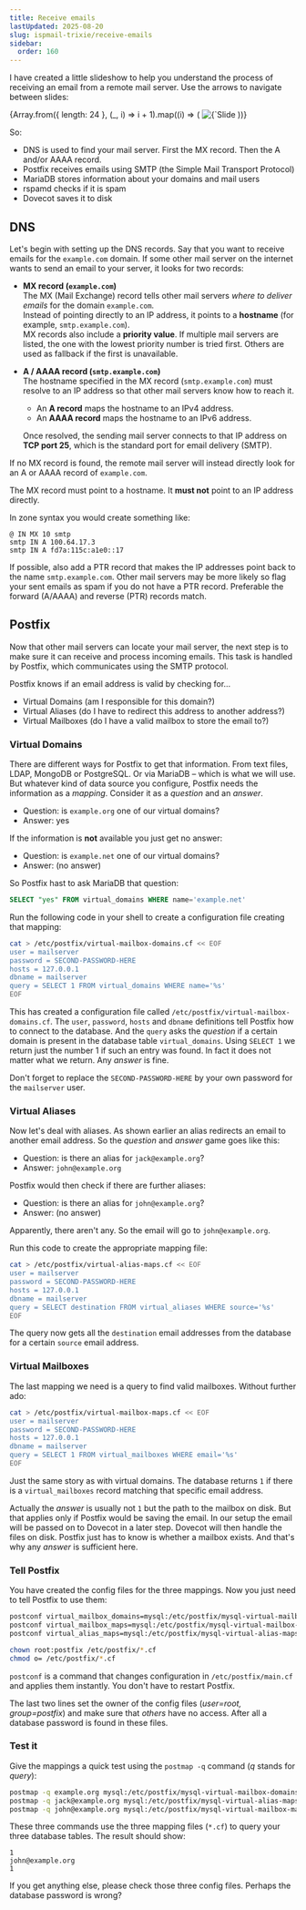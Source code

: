 ```yaml
---
title: Receive emails
lastUpdated: 2025-08-20
slug: ispmail-trixie/receive-emails
sidebar:
  order: 160
---
```




I have created a little slideshow to help you understand the process of receiving an email from a remote mail server.
Use the arrows to navigate between slides:

<Splide>
  {Array.from({ length: 24 }, (_, i) => i + 1).map((i) => (
    <SplideSlide>
      <img src={`/big-picture-receive/${String(i).padStart(2, "0")}.svg`} alt={`Slide ${i}`} />
    </SplideSlide>
  ))}
</Splide>

So:

- DNS is used to find your mail server. First the MX record. Then the A and/or AAAA record.
- Postfix receives emails using SMTP (the Simple Mail Transport Protocol)
- MariaDB stores information about your domains and mail users
- rspamd checks if it is spam
- Dovecot saves it to disk

## DNS

Let's begin with setting up the DNS records. Say that you want to receive emails for the `example.com` domain. If some
other mail server on the internet wants to send an email to your server, it looks for two records:

- **MX record (`example.com`)**  
  The MX (Mail Exchange) record tells other mail servers _where to deliver emails_ for the domain `example.com`.  
  Instead of pointing directly to an IP address, it points to a **hostname** (for example, `smtp.example.com`).  
  MX records also include a **priority value**. If multiple mail servers are listed, the one with the lowest priority
  number is tried first. Others are used as fallback if the first is unavailable.

- **A / AAAA record (`smtp.example.com`)**  
  The hostname specified in the MX record (`smtp.example.com`) must resolve to an IP address so that other mail servers
  know how to reach it.
  - An **A record** maps the hostname to an IPv4 address.
  - An **AAAA record** maps the hostname to an IPv6 address.

  Once resolved, the sending mail server connects to that IP address on **TCP port 25**, which is the standard port for
  email delivery (SMTP).

<Aside>

If no MX record is found, the remote mail server will instead directly look for an A or AAAA record of `example.com`.

</Aside>

<Aside type="caution">

The MX record must point to a hostname. It **must not** point to an IP address directly.

</Aside>

In zone syntax you would create something like:

```
@ IN MX 10 smtp
smtp IN A 100.64.17.3
smtp IN A fd7a:115c:a1e0::17
```

If possible, also add a PTR record that makes the IP addresses point back to the name `smtp.example.com`. Other mail
servers may be more likely so flag your sent emails as spam if you do not have a PTR record. Preferable the forward
(A/AAAA) and reverse (PTR) records match.

## Postfix

Now that other mail servers can locate your mail server, the next step is to make sure it can receive and process
incoming emails. This task is handled by Postfix, which communicates using the SMTP protocol.

Postfix knows if an email address is valid by checking for…

- Virtual Domains (am I responsible for this domain?)
- Virtual Aliases (do I have to redirect this address to another address?)
- Virtual Mailboxes (do I have a valid mailbox to store the email to?)

### Virtual Domains

There are different ways for Postfix to get that information. From text files, LDAP, MongoDB or PostgreSQL. Or via
MariaDB – which is what we will use. But whatever kind of data source you configure, Postfix needs the information as a
_mapping_. Consider it as a _question_ and an _answer_.

- Question: is `example.org` one of our virtual domains?
- Answer: yes

If the information is **not** available you just get no answer:

- Question: is `example.net` one of our virtual domains?
- Answer: (no answer)

So Postfix hast to ask MariaDB that question:

```sql
SELECT "yes" FROM virtual_domains WHERE name='example.net'
```

Run the following code in your shell to create a configuration file creating that mapping:

```sh
cat > /etc/postfix/virtual-mailbox-domains.cf << EOF
user = mailserver
password = SECOND-PASSWORD-HERE
hosts = 127.0.0.1
dbname = mailserver
query = SELECT 1 FROM virtual_domains WHERE name='%s'
EOF
```

This has created a configuration file called `/etc/postfix/virtual-mailbox-domains.cf`. The `user`, `password`, `hosts`
and `dbname` definitions tell Postfix how to connect to the database. And the `query` asks the _question_ if a certain
domain is present in the database table `virtual_domains`. Using `SELECT 1` we return just the number 1 if such an entry
was found. In fact it does not matter what we return. Any _answer_ is fine.

Don't forget to replace the `SECOND-PASSWORD-HERE` by your own password for the `mailserver` user.

### Virtual Aliases

Now let's deal with aliases. As shown earlier an alias redirects an email to another email address. So the _question_
and _answer_ game goes like this:

- Question: is there an alias for `jack@example.org`?
- Answer: `john@example.org`

Postfix would then check if there are further aliases:

- Question: is there an alias for `john@example.org`?
- Answer: (no answer)

Apparently, there aren't any. So the email will go to `john@example.org`.

Run this code to create the appropriate mapping file:

```sh
cat > /etc/postfix/virtual-alias-maps.cf << EOF
user = mailserver
password = SECOND-PASSWORD-HERE
hosts = 127.0.0.1
dbname = mailserver
query = SELECT destination FROM virtual_aliases WHERE source='%s'
EOF
```

The query now gets all the `destination` email addresses from the database for a certain `source` email address.

### Virtual Mailboxes

The last mapping we need is a query to find valid mailboxes. Without further ado:

```sh
cat > /etc/postfix/virtual-mailbox-maps.cf << EOF
user = mailserver
password = SECOND-PASSWORD-HERE
hosts = 127.0.0.1
dbname = mailserver
query = SELECT 1 FROM virtual_mailboxes WHERE email='%s'
EOF
```

Just the same story as with virtual domains. The database returns `1` if there is a `virtual_mailboxes` record matching
that specific email address.

Actually the _answer_ is usually not `1` but the path to the mailbox on disk. But that applies only if Postfix would be
saving the email. In our setup the email will be passed on to Dovecot in a later step. Dovecot will then handle the
files on disk. Postfix just has to know is whether a mailbox exists. And that's why any _answer_ is sufficient here.

### Tell Postfix

You have created the config files for the three mappings. Now you just need to tell Postfix to use them:

```sh
postconf virtual_mailbox_domains=mysql:/etc/postfix/mysql-virtual-mailbox-domains.cf
postconf virtual_mailbox_maps=mysql:/etc/postfix/mysql-virtual-mailbox-maps.cf
postconf virtual_alias_maps=mysql:/etc/postfix/mysql-virtual-alias-maps.cf

chown root:postfix /etc/postfix/*.cf
chmod o= /etc/postfix/*.cf
```

`postconf` is a command that changes configuration in `/etc/postfix/main.cf` and applies them instantly. You don't have
to restart Postfix.

The last two lines set the owner of the config files (_user=root, group=postfix_) and make sure that _others_ have no
access. After all a database password is found in these files.

### Test it

Give the mappings a quick test using the `postmap -q` command (_q_ stands for _query_):

```sh
postmap -q example.org mysql:/etc/postfix/mysql-virtual-mailbox-domains.cf
postmap -q jack@example.org mysql:/etc/postfix/mysql-virtual-alias-maps.cf
postmap -q john@example.org mysql:/etc/postfix/mysql-virtual-mailbox-maps.cf
```

These three commands use the three mapping files (`*.cf`) to query your three database tables. The result should show:

```
1
john@example.org
1
```

If you get anything else, please check those three config files. Perhaps the database password is wrong?
